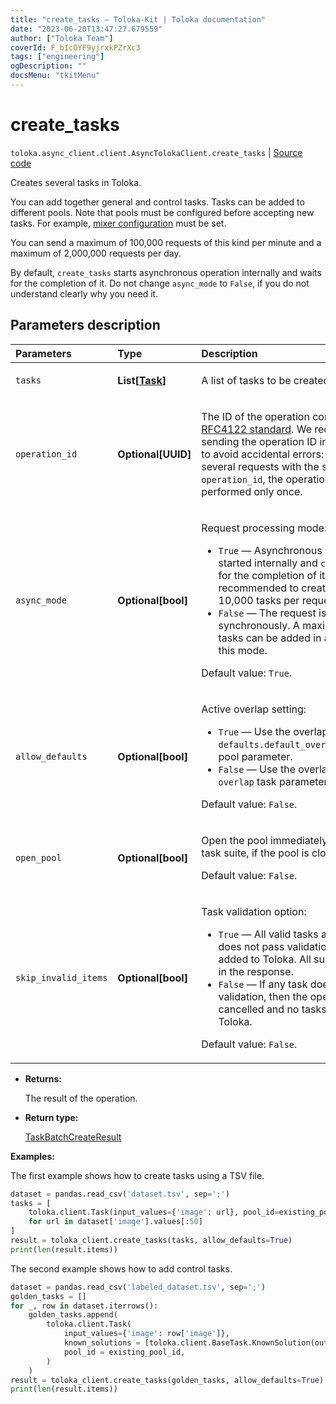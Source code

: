 ```yaml
---
title: "create_tasks — Toloka-Kit | Toloka documentation"
date: "2023-06-20T13:47:27.679559"
author: ["Toloka Team"]
coverId: F_bIcOYF9yjrxkPZrXc3
tags: ["engineering"]
ogDescription: ""
docsMenu: "tkitMenu"
---
```


# create_tasks

`toloka.async_client.client.AsyncTolokaClient.create_tasks` | [Source code](https://github.com/Toloka/toloka-kit/blob/v1.2.0/src/client/__init__.py#L0)

Creates several tasks in Toloka.

You can add together general and control tasks.
Tasks can be added to different pools.
Note that pools must be configured before accepting new tasks. For example, [mixer configuration](/docs/toloka-kit/reference/toloka.client.pool.mixer_config.MixerConfig) must be set.

You can send a maximum of 100,000 requests of this kind per minute and a maximum of 2,000,000 requests per day.

By default, `create_tasks` starts asynchronous operation internally and waits for the completion of it. Do not
change `async_mode` to `False`, if you do not understand clearly why you need it.

## Parameters description

| Parameters | Type | Description |
| :----------| :----| :-----------|
`tasks`|**List\[[Task](/docs/toloka-kit/reference/toloka.client.task.Task)\]**|<p>A list of tasks to be created.</p>
`operation_id`|**Optional\[UUID\]**|<p>The ID of the operation conforming to the [RFC4122 standard](https://tools.ietf.org/html/rfc4122). We recommended sending the operation ID in the `POST` requests to avoid accidental errors: when you send several requests with the same `operation_id`, the operation will be performed only once.</p>
`async_mode`|**Optional\[bool\]**|<p>Request processing mode:</p> <ul> <li>`True` — Asynchronous operation is started internally and `create_tasks` waits for the completion of it. It is recommended to create no more than 10,000 tasks per request in this mode.</li> <li>`False` — The request is processed synchronously. A maximum of 5000 tasks can be added in a single request in this mode. </li> </ul> <p>Default value: `True`.</p>
`allow_defaults`|**Optional\[bool\]**|<p>Active overlap setting:</p> <ul> <li>`True` — Use the overlap that is set in the `defaults.default_overlap_for_new_tasks` pool parameter.</li> <li>`False` — Use the overlap that is set in the `overlap` task parameter.</li> </ul> <p>Default value: `False`.</p>
`open_pool`|**Optional\[bool\]**|<p>Open the pool immediately after creating a task suite, if the pool is closed. </p><p>Default value: `False`.</p>
`skip_invalid_items`|**Optional\[bool\]**|<p>Task validation option:</p> <ul> <li>`True` — All valid tasks are added. If a task does not pass validation, then it is not added to Toloka. All such tasks are listed in the response.</li> <li>`False` — If any task does not pass validation, then the operation is cancelled and no tasks are added to Toloka.</li> </ul> <p>Default value: `False`.</p>

* **Returns:**

  The result of the operation.

* **Return type:**

  [TaskBatchCreateResult](/docs/toloka-kit/reference/toloka.client.batch_create_results.TaskBatchCreateResult)

**Examples:**

The first example shows how to create tasks using a TSV file.

```python
dataset = pandas.read_csv('dataset.tsv', sep=';')
tasks = [
    toloka.client.Task(input_values={'image': url}, pool_id=existing_pool_id)
    for url in dataset['image'].values[:50]
]
result = toloka_client.create_tasks(tasks, allow_defaults=True)
print(len(result.items))
```

The second example shows how to add control tasks.

```python
dataset = pandas.read_csv('labeled_dataset.tsv', sep=';')
golden_tasks = []
for _, row in dataset.iterrows():
    golden_tasks.append(
        toloka.client.Task(
            input_values={'image': row['image']},
            known_solutions = [toloka.client.BaseTask.KnownSolution(output_values={'animal': row['label']})],
            pool_id = existing_pool_id,
        )
    )
result = toloka_client.create_tasks(golden_tasks, allow_defaults=True)
print(len(result.items))
```
